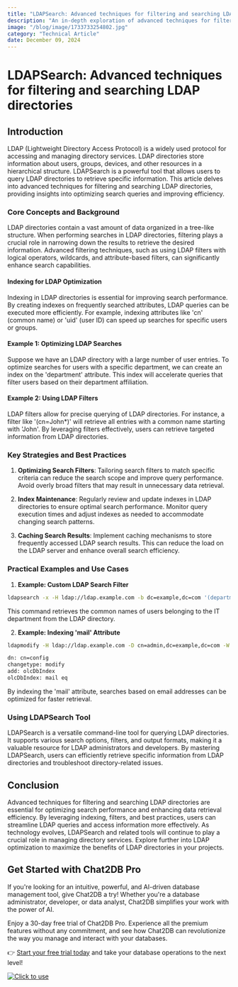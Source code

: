 ```yaml
---
title: "LDAPSearch: Advanced techniques for filtering and searching LDAP directories"
description: "An in-depth exploration of advanced techniques for filtering and searching LDAP directories, highlighting key strategies, technologies, and practical examples."
image: "/blog/image/1733733254802.jpg"
category: "Technical Article"
date: December 09, 2024
---
```


# LDAPSearch: Advanced techniques for filtering and searching LDAP directories


<Authors date="December 09, 2024">
  <Author name="Aiden Stone" link="https://chat2db.ai" />
</Authors>

## Introduction
LDAP (Lightweight Directory Access Protocol) is a widely used protocol for accessing and managing directory services. LDAP directories store information about users, groups, devices, and other resources in a hierarchical structure. LDAPSearch is a powerful tool that allows users to query LDAP directories to retrieve specific information. This article delves into advanced techniques for filtering and searching LDAP directories, providing insights into optimizing search queries and improving efficiency.

### Core Concepts and Background
LDAP directories contain a vast amount of data organized in a tree-like structure. When performing searches in LDAP directories, filtering plays a crucial role in narrowing down the results to retrieve the desired information. Advanced filtering techniques, such as using LDAP filters with logical operators, wildcards, and attribute-based filters, can significantly enhance search capabilities.

#### Indexing for LDAP Optimization
Indexing in LDAP directories is essential for improving search performance. By creating indexes on frequently searched attributes, LDAP queries can be executed more efficiently. For example, indexing attributes like 'cn' (common name) or 'uid' (user ID) can speed up searches for specific users or groups.

#### Example 1: Optimizing LDAP Searches
Suppose we have an LDAP directory with a large number of user entries. To optimize searches for users with a specific department, we can create an index on the 'department' attribute. This index will accelerate queries that filter users based on their department affiliation.

#### Example 2: Using LDAP Filters
LDAP filters allow for precise querying of LDAP directories. For instance, a filter like '(cn=John*)' will retrieve all entries with a common name starting with 'John'. By leveraging filters effectively, users can retrieve targeted information from LDAP directories.

### Key Strategies and Best Practices
1. **Optimizing Search Filters**: Tailoring search filters to match specific criteria can reduce the search scope and improve query performance. Avoid overly broad filters that may result in unnecessary data retrieval.

2. **Index Maintenance**: Regularly review and update indexes in LDAP directories to ensure optimal search performance. Monitor query execution times and adjust indexes as needed to accommodate changing search patterns.

3. **Caching Search Results**: Implement caching mechanisms to store frequently accessed LDAP search results. This can reduce the load on the LDAP server and enhance overall search efficiency.

### Practical Examples and Use Cases
1. **Example: Custom LDAP Search Filter**
```bash
ldapsearch -x -H ldap://ldap.example.com -b dc=example,dc=com '(department=IT)' cn
```
This command retrieves the common names of users belonging to the IT department from the LDAP directory.

2. **Example: Indexing 'mail' Attribute**
```bash
ldapmodify -H ldap://ldap.example.com -D cn=admin,dc=example,dc=com -W

dn: cn=config
changetype: modify
add: olcDbIndex
olcDbIndex: mail eq
```
By indexing the 'mail' attribute, searches based on email addresses can be optimized for faster retrieval.

### Using LDAPSearch Tool
LDAPSearch is a versatile command-line tool for querying LDAP directories. It supports various search options, filters, and output formats, making it a valuable resource for LDAP administrators and developers. By mastering LDAPSearch, users can efficiently retrieve specific information from LDAP directories and troubleshoot directory-related issues.

## Conclusion
Advanced techniques for filtering and searching LDAP directories are essential for optimizing search performance and enhancing data retrieval efficiency. By leveraging indexing, filters, and best practices, users can streamline LDAP queries and access information more effectively. As technology evolves, LDAPSearch and related tools will continue to play a crucial role in managing directory services. Explore further into LDAP optimization to maximize the benefits of LDAP directories in your projects.

## Get Started with Chat2DB Pro

If you're looking for an intuitive, powerful, and AI-driven database management tool, give Chat2DB a try! Whether you're a database administrator, developer, or data analyst, Chat2DB simplifies your work with the power of AI.

Enjoy a 30-day free trial of Chat2DB Pro. Experience all the premium features without any commitment, and see how Chat2DB can revolutionize the way you manage and interact with your databases.

👉 [Start your free trial today](https://chat2db.ai/pricing) and take your database operations to the next level!


[![Click to use](/image/blog/bg/chat2db.jpg)](https://chat2db.ai/)
